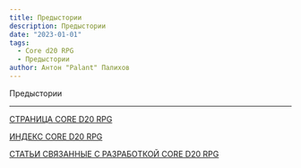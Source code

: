 ```yaml
---
title: Предыстории
description: Предыстории
date: "2023-01-01"
tags:
  - Core d20 RPG
  - Предыстории
author: Антон "Palant" Палихов
---
```


Предыстории

---

[СТРАНИЦА CORE D20 RPG](/cored20rpg/)

[ИНДЕКС CORE D20 RPG](/cored20rpg/1)

[СТАТЬИ СВЯЗАННЫЕ С РАЗРАБОТКОЙ CORE D20 RPG](/core-d20/1)
